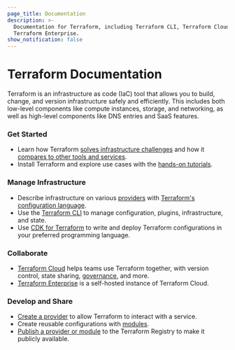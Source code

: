 ```yaml
---
page_title: Documentation
description: >-
  Documentation for Terraform, including Terraform CLI, Terraform Cloud, and
  Terraform Enterprise.
show_notification: false
---
```


# Terraform Documentation

Terraform is an infrastructure as code (IaC) tool that allows you to build, change, and version infrastructure safely and efficiently. This includes both low-level components like compute instances, storage, and networking, as well as high-level components like DNS entries and SaaS features.

<div className="container-fluid"><div className="row">
<div className="col-md-6 col-sm-12">

### Get Started

- Learn how Terraform [solves infrastructure challenges](/terraform/intro) and how it [compares to other tools and services](/terraform/intro/vs).
- Install Terraform and explore use cases with the [hands-on tutorials](/terraform/tutorials).

### Manage Infrastructure

- Describe infrastructure on various [providers](/terraform/language/providers) with [Terraform's configuration language](/terraform/language).
- Use the [Terraform CLI](/terraform/cli) to manage configuration, plugins, infrastructure, and state.
- Use [CDK for Terraform](/terraform/cdktf) to write and deploy Terraform configurations in your preferred programming language.

</div>

<div className="col-md-6 col-sm-12">

### Collaborate

- [Terraform Cloud](https://cloud.hashicorp.com/products/terraform) helps teams use Terraform together, with version control, state sharing, [governance](/terraform/cloud-docs/policy-enforcement), and more.
- [Terraform Enterprise](/terraform/enterprise) is a self-hosted instance of Terraform Cloud.

### Develop and Share

- [Create a provider](/terraform/plugin) to allow Terraform to interact with a service.
- Create reusable configurations with [modules](/terraform/language/modules).
- [Publish a provider or module](/terraform/registry) to the Terraform Registry to make it publicly available.

</div>

</div></div>
